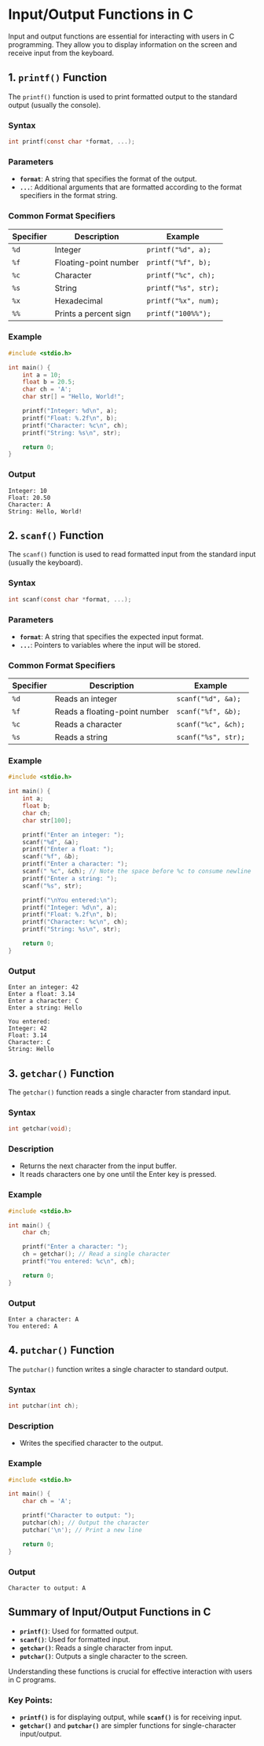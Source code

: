 # Input/Output Functions in C

Input and output functions are essential for interacting with users in C programming. They allow you to display information on the screen and receive input from the keyboard.

## 1. `printf()` Function

The `printf()` function is used to print formatted output to the standard output (usually the console).

### Syntax
```c
int printf(const char *format, ...);
```

### Parameters
- **`format`**: A string that specifies the format of the output.
- **`...`**: Additional arguments that are formatted according to the format specifiers in the format string.

### Common Format Specifiers
| Specifier | Description                       | Example           |
|-----------|-----------------------------------|--------------------|
| `%d`      | Integer                           | `printf("%d", a);` |
| `%f`      | Floating-point number             | `printf("%f", b);` |
| `%c`      | Character                         | `printf("%c", ch);` |
| `%s`      | String                            | `printf("%s", str);` |
| `%x`      | Hexadecimal                       | `printf("%x", num);` |
| `%%`      | Prints a percent sign             | `printf("100%%");`  |

### Example
```c copy
#include <stdio.h>

int main() {
    int a = 10;
    float b = 20.5;
    char ch = 'A';
    char str[] = "Hello, World!";

    printf("Integer: %d\n", a);
    printf("Float: %.2f\n", b);
    printf("Character: %c\n", ch);
    printf("String: %s\n", str);

    return 0;
}
```

### Output
```
Integer: 10
Float: 20.50
Character: A
String: Hello, World!
```

## 2. `scanf()` Function

The `scanf()` function is used to read formatted input from the standard input (usually the keyboard).

### Syntax
```c
int scanf(const char *format, ...);
```

### Parameters
- **`format`**: A string that specifies the expected input format.
- **`...`**: Pointers to variables where the input will be stored.

### Common Format Specifiers
| Specifier | Description                       | Example              |
|-----------|-----------------------------------|-----------------------|
| `%d`      | Reads an integer                  | `scanf("%d", &a);`    |
| `%f`      | Reads a floating-point number      | `scanf("%f", &b);`    |
| `%c`      | Reads a character                 | `scanf("%c", &ch);`   |
| `%s`      | Reads a string                    | `scanf("%s", str);`   |

### Example
```c copy
#include <stdio.h>

int main() {
    int a;
    float b;
    char ch;
    char str[100];

    printf("Enter an integer: ");
    scanf("%d", &a);
    printf("Enter a float: ");
    scanf("%f", &b);
    printf("Enter a character: ");
    scanf(" %c", &ch); // Note the space before %c to consume newline
    printf("Enter a string: ");
    scanf("%s", str);

    printf("\nYou entered:\n");
    printf("Integer: %d\n", a);
    printf("Float: %.2f\n", b);
    printf("Character: %c\n", ch);
    printf("String: %s\n", str);

    return 0;
}
```

### Output
```
Enter an integer: 42
Enter a float: 3.14
Enter a character: C
Enter a string: Hello

You entered:
Integer: 42
Float: 3.14
Character: C
String: Hello
```

## 3. `getchar()` Function

The `getchar()` function reads a single character from standard input.

### Syntax
```c
int getchar(void);
```

### Description
- Returns the next character from the input buffer.
- It reads characters one by one until the Enter key is pressed.

### Example
```c copy
#include <stdio.h>

int main() {
    char ch;

    printf("Enter a character: ");
    ch = getchar(); // Read a single character
    printf("You entered: %c\n", ch);

    return 0;
}
```

### Output
```
Enter a character: A
You entered: A
```

## 4. `putchar()` Function

The `putchar()` function writes a single character to standard output.

### Syntax
```c
int putchar(int ch);
```

### Description
- Writes the specified character to the output.

### Example
```c copy
#include <stdio.h>

int main() {
    char ch = 'A';

    printf("Character to output: ");
    putchar(ch); // Output the character
    putchar('\n'); // Print a new line

    return 0;
}
```

### Output
```
Character to output: A
```

## Summary of Input/Output Functions in C

- **`printf()`**: Used for formatted output.
- **`scanf()`**: Used for formatted input.
- **`getchar()`**: Reads a single character from input.
- **`putchar()`**: Outputs a single character to the screen.

Understanding these functions is crucial for effective interaction with users in C programs.

### Key Points:
- **`printf()`** is for displaying output, while **`scanf()`** is for receiving input.
- **`getchar()`** and **`putchar()`** are simpler functions for single-character input/output.
